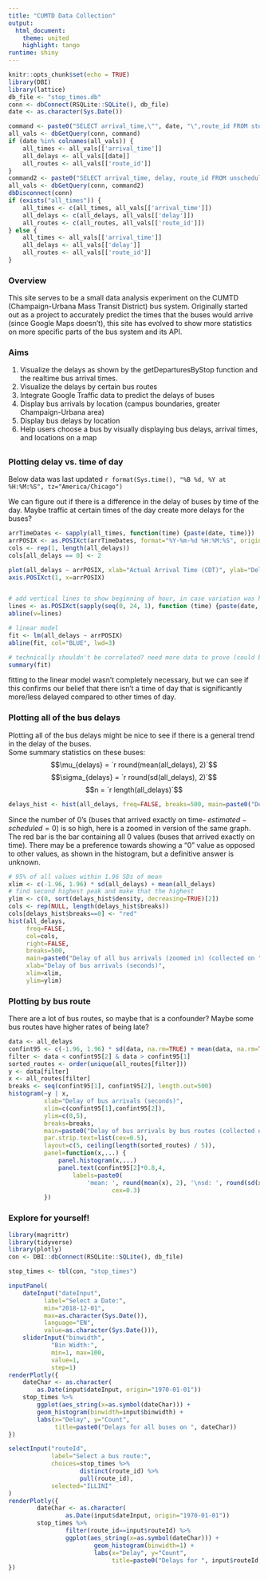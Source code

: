 ```yaml
--- 
title: "CUMTD Data Collection"
output: 
  html_document:
    theme: united
    highlight: tango
runtime: shiny
---
```


```r
knitr::opts_chunk$set(echo = TRUE)
library(DBI)
library(lattice)
db_file <- "stop_times.db"
conn <- dbConnect(RSQLite::SQLite(), db_file)
date <- as.character(Sys.Date())

command <- paste0("SELECT arrival_time,\"", date, "\",route_id FROM stop_times WHERE \"", date, "\" IS NOT NULL")
all_vals <- dbGetQuery(conn, command)
if (date %in% colnames(all_vals)) {
	all_times <- all_vals[['arrival_time']]
	all_delays <- all_vals[[date]]
	all_routes <- all_vals[['route_id']]
}
command2 <- paste0("SELECT arrival_time, delay, route_id FROM unscheduled_stops WHERE arrival_date LIKE \"", date, "\"")
all_vals <- dbGetQuery(conn, command2)
dbDisconnect(conn)
if (exists("all_times")) {
	all_times <- c(all_times, all_vals[['arrival_time']])
	all_delays <- c(all_delays, all_vals[['delay']])
	all_routes <- c(all_routes, all_vals[['route_id']])
} else {
	all_times <- all_vals[['arrival_time']]
	all_delays <- all_vals[['delay']]
	all_routes <- all_vals[['route_id']]
}
```

### Overview

This site serves to be a small data analysis experiment on the CUMTD (Champaign-Urbana Mass Transit District) bus system. Originally started out as a project to accurately predict the times that the buses would arrive (since Google Maps doesn't), this site has evolved to show more statistics on more specific parts of the bus system and its API.

<h3>Aims</h3>
1. Visualize the delays as shown by the getDeparturesByStop function and the realtime bus arrival times.
2. Visualize the delays by certain bus routes
3. Integrate Google Traffic data to predict the delays of buses
4. Display bus arrivals by location (campus boundaries, greater Champaign-Urbana area)
5. Display bus delays by location
6. Help users choose a bus by visually displaying bus delays, arrival times, and locations on a map

## {.tabset}

### Plotting delay vs. time of day

Below data was last updated `r format(Sys.time(), "%B %d, %Y at %H:%M:%S", tz="America/Chicago")`

We can figure out if there is a difference in the delay of buses by time of the day. Maybe traffic at certain times of the day create more delays for the buses?

```r
arrTimeDates <- sapply(all_times, function(time) {paste(date, time)})
arrPOSIX <- as.POSIXct(arrTimeDates, format="%Y-%m-%d %H:%M:%S", origin="1960-01-01")
cols <- rep(1, length(all_delays))
cols[all_delays == 0] <- 2

plot(all_delays ~ arrPOSIX, xlab="Actual Arrival Time (CDT)", ylab="Delay (sec)", main=paste("Delay of buses over Time of Day on", date), las=1, pch=20, col=cols)
axis.POSIXct(1, x=arrPOSIX)


# add vertical lines to show beginning of hour, in case variation was higher at the beginnning of the hour
lines <- as.POSIXct(sapply(seq(0, 24, 1), function (time) {paste(date, time)}), format="%Y-%m-%d %H")
abline(v=lines)

# linear model
fit <- lm(all_delays ~ arrPOSIX)
abline(fit, col="BLUE", lwd=3)

# technically shouldn't be correlated? need more data to prove (could be sample size causing less variability)
summary(fit)
```

fitting to the linear model wasn't completely necessary, but we can see if this confirms our belief that there isn't a time of day that is significantly more/less delayed compared to other times of day.

### Plotting all of the bus delays

Plotting all of the bus delays might be nice to see if there is a general trend in the delay of the buses.     
Some summary statistics on these buses:
$$\mu_{delays} = `r round(mean(all_delays), 2)`$$
$$\sigma_{delays} = `r round(sd(all_delays), 2)`$$
$$n = `r length(all_delays)`$$

``` r
delays_hist <- hist(all_delays, freq=FALSE, breaks=500, main=paste0("Delay of all bus arrivals (collected on ", date, ")"), xlab="Delay of bus arrivals (seconds)")
```

Since the number of 0's (buses that arrived exactly on time- $estimated - scheduled = 0$) is so high, here is a zoomed in version of the same graph. The red bar is the bar containing all 0 values (buses that arrived exactly on time). There may be a preference towards showing a "0" value as opposed to other values, as shown in the histogram, but a definitive answer is unknown.

``` r

# 95% of all values within 1.96 SDs of mean
xlim <- c(-1.96, 1.96) * sd(all_delays) + mean(all_delays)
# find second highest peak and make that the highest
ylim <- c(0, sort(delays_hist$density, decreasing=TRUE)[2])
cols <- rep(NULL, length(delays_hist$breaks))
cols[delays_hist$breaks==0] <- "red"
hist(all_delays,
     freq=FALSE,
     col=cols,
     right=FALSE,
     breaks=500, 
     main=paste0("Delay of all bus arrivals (zoomed in) (collected on ", date, ")"), 
     xlab="Delay of bus arrivals (seconds)", 
     xlim=xlim, 
     ylim=ylim)
```

### Plotting by bus route

There are a lot of bus routes, so maybe that is a confounder? Maybe some bus routes have higher rates of being late?

```r

data <- all_delays
confint95 <- c(-1.96, 1.96) * sd(data, na.rm=TRUE) + mean(data, na.rm=TRUE)
filter <- data < confint95[2] & data > confint95[1]
sorted_routes <- order(unique(all_routes[filter]))
y <- data[filter]
x <- all_routes[filter]
breaks <- seq(confint95[1], confint95[2], length.out=500)
histogram(~y | x,
          xlab="Delay of bus arrivals (seconds)",
          xlim=c(confint95[1],confint95[2]),
          ylim=c(0,5),
          breaks=breaks,
          main=paste0("Delay of bus arrivals by bus routes (collected on ", date, ")"),
          par.strip.text=list(cex=0.5),
          layout=c(5, ceiling(length(sorted_routes) / 5)),
          panel=function(x,...) {
              panel.histogram(x,...)
              panel.text(confint95[2]*0.8,4,
                  labels=paste0(
                      'mean: ', round(mean(x), 2), '\nsd: ', round(sd(x), 2), '\nn: ', length(x)),
                             cex=0.3)
          })
```

### Explore for yourself!

```r
library(magrittr)
library(tidyverse)
library(plotly)
con <- DBI::dbConnect(RSQLite::SQLite(), db_file)

stop_times <- tbl(con, "stop_times")
```

```r
inputPanel(
	dateInput("dateInput", 
		  label="Select a Date:",
		  min="2018-12-01",
		  max=as.character(Sys.Date()),
		  language="EN",
		  value=as.character(Sys.Date())),
	sliderInput("binwidth",
		    "Bin Width:",
		    min=1, max=100,
		    value=1,
		    step=1)
renderPlotly({
	dateChar <- as.character(
		as.Date(input$dateInput, origin="1970-01-01"))
	stop_times %>%
		ggplot(aes_string(x=as.symbol(dateChar))) + 
		geom_histogram(binwidth=input$binwidth) +
		labs(x="Delay", y="Count",
		     title=paste0("Delays for all buses on ", dateChar))
})

selectInput("routeId",
            label="Select a bus route:",
            choices=stop_times %>%
                    distinct(route_id) %>%
                    pull(route_id),
            selected="ILLINI"
)
renderPlotly({
        dateChar <- as.character(
                as.Date(input$dateInput, origin="1970-01-01"))
        stop_times %>%
                filter(route_id==input$routeId) %>%
                ggplot(aes_string(x=as.symbol(dateChar))) +
                        geom_histogram(binwidth=1) + 
                        labs(x="Delay", y="Count",
                             title=paste0("Delays for ", input$routeId, " on ", dateChar))
})
```


